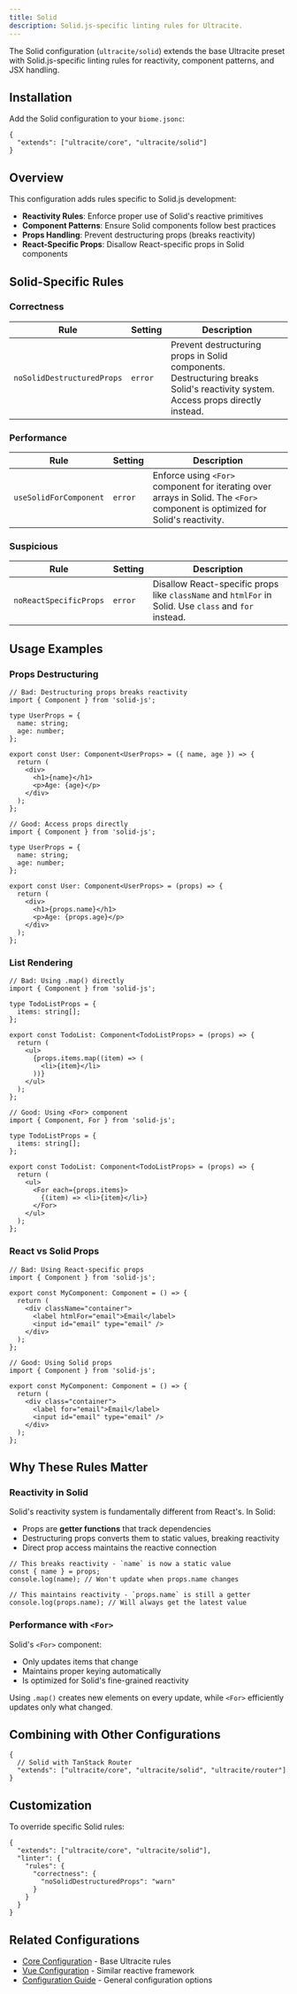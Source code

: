 ```yaml
---
title: Solid
description: Solid.js-specific linting rules for Ultracite.
---
```


The Solid configuration (`ultracite/solid`) extends the base Ultracite preset with Solid.js-specific linting rules for reactivity, component patterns, and JSX handling.

## Installation

Add the Solid configuration to your `biome.jsonc`:

```jsonc title="biome.jsonc"
{
  "extends": ["ultracite/core", "ultracite/solid"]
}
```

## Overview

This configuration adds rules specific to Solid.js development:

- **Reactivity Rules**: Enforce proper use of Solid's reactive primitives
- **Component Patterns**: Ensure Solid components follow best practices
- **Props Handling**: Prevent destructuring props (breaks reactivity)
- **React-Specific Props**: Disallow React-specific props in Solid components

## Solid-Specific Rules

### Correctness

| Rule | Setting | Description |
|------|---------|-------------|
| `noSolidDestructuredProps` | `error` | Prevent destructuring props in Solid components. Destructuring breaks Solid's reactivity system. Access props directly instead. |

### Performance

| Rule | Setting | Description |
|------|---------|-------------|
| `useSolidForComponent` | `error` | Enforce using `<For>` component for iterating over arrays in Solid. The `<For>` component is optimized for Solid's reactivity. |

### Suspicious

| Rule | Setting | Description |
|------|---------|-------------|
| `noReactSpecificProps` | `error` | Disallow React-specific props like `className` and `htmlFor` in Solid. Use `class` and `for` instead. |

## Usage Examples

### Props Destructuring

```tsx
// Bad: Destructuring props breaks reactivity
import { Component } from 'solid-js';

type UserProps = {
  name: string;
  age: number;
};

export const User: Component<UserProps> = ({ name, age }) => {
  return (
    <div>
      <h1>{name}</h1>
      <p>Age: {age}</p>
    </div>
  );
};

// Good: Access props directly
import { Component } from 'solid-js';

type UserProps = {
  name: string;
  age: number;
};

export const User: Component<UserProps> = (props) => {
  return (
    <div>
      <h1>{props.name}</h1>
      <p>Age: {props.age}</p>
    </div>
  );
};
```

### List Rendering

```tsx
// Bad: Using .map() directly
import { Component } from 'solid-js';

type TodoListProps = {
  items: string[];
};

export const TodoList: Component<TodoListProps> = (props) => {
  return (
    <ul>
      {props.items.map((item) => (
        <li>{item}</li>
      ))}
    </ul>
  );
};

// Good: Using <For> component
import { Component, For } from 'solid-js';

type TodoListProps = {
  items: string[];
};

export const TodoList: Component<TodoListProps> = (props) => {
  return (
    <ul>
      <For each={props.items}>
        {(item) => <li>{item}</li>}
      </For>
    </ul>
  );
};
```

### React vs Solid Props

```tsx
// Bad: Using React-specific props
import { Component } from 'solid-js';

export const MyComponent: Component = () => {
  return (
    <div className="container">
      <label htmlFor="email">Email</label>
      <input id="email" type="email" />
    </div>
  );
};

// Good: Using Solid props
import { Component } from 'solid-js';

export const MyComponent: Component = () => {
  return (
    <div class="container">
      <label for="email">Email</label>
      <input id="email" type="email" />
    </div>
  );
};
```

## Why These Rules Matter

### Reactivity in Solid

Solid's reactivity system is fundamentally different from React's. In Solid:

- Props are **getter functions** that track dependencies
- Destructuring props converts them to static values, breaking reactivity
- Direct prop access maintains the reactive connection

```tsx
// This breaks reactivity - `name` is now a static value
const { name } = props;
console.log(name); // Won't update when props.name changes

// This maintains reactivity - `props.name` is still a getter
console.log(props.name); // Will always get the latest value
```

### Performance with `<For>`

Solid's `<For>` component:

- Only updates items that change
- Maintains proper keying automatically
- Is optimized for Solid's fine-grained reactivity

Using `.map()` creates new elements on every update, while `<For>` efficiently updates only what changed.

## Combining with Other Configurations

```jsonc title="biome.jsonc"
{
  // Solid with TanStack Router
  "extends": ["ultracite/core", "ultracite/solid", "ultracite/router"]
}
```

## Customization

To override specific Solid rules:

```jsonc title="biome.jsonc"
{
  "extends": ["ultracite/core", "ultracite/solid"],
  "linter": {
    "rules": {
      "correctness": {
        "noSolidDestructuredProps": "warn"
      }
    }
  }
}
```

## Related Configurations

- [Core Configuration](/core) - Base Ultracite rules
- [Vue Configuration](/vue) - Similar reactive framework
- [Configuration Guide](/configuration) - General configuration options
